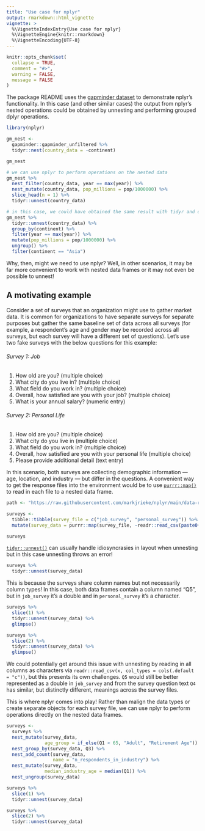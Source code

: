 ```yaml
---
title: "Use case for nplyr"
output: rmarkdown::html_vignette
vignette: >
  %\VignetteIndexEntry{Use case for nplyr}
  %\VignetteEngine{knitr::rmarkdown}
  %\VignetteEncoding{UTF-8}
---
```


```r
knitr::opts_chunk$set(
  collapse = TRUE,
  comment = "#>",
  warning = FALSE,
  message = FALSE
)
```

The package README uses the [gapminder dataset](https://cran.r-project.org/web/packages/gapminder/index.html) to demonstrate nplyr's functionality. In this case (and other similar cases) the output from nplyr's nested operations could be obtained by unnesting and performing grouped dplyr operations.

```r
library(nplyr)

gm_nest <- 
  gapminder::gapminder_unfiltered %>%
  tidyr::nest(country_data = -continent)

gm_nest

# we can use nplyr to perform operations on the nested data
gm_nest %>%
  nest_filter(country_data, year == max(year)) %>%
  nest_mutate(country_data, pop_millions = pop/1000000) %>%
  slice_head(n = 1) %>%
  tidyr::unnest(country_data)

# in this case, we could have obtained the same result with tidyr and dplyr
gm_nest %>%
  tidyr::unnest(country_data) %>%
  group_by(continent) %>%
  filter(year == max(year)) %>%
  mutate(pop_millions = pop/1000000) %>%
  ungroup() %>%
  filter(continent == "Asia")
```

Why, then, might we need to use nplyr? Well, in other scenarios, it may be far more convenient to work with nested data frames or it may not even be possible to unnest!

## A motivating example

Consider a set of surveys that an organization might use to gather market data. It is common for organizations to have separate surveys for separate purposes but gather the same baseline set of data across all surveys (for example, a respondent's age and gender may be recorded across all surveys, but each survey will have a different set of questions). Let's use two fake surveys with the below questions for this example:

###### Survey 1: Job

1. How old are you? (multiple choice)
2. What city do you live in? (multiple choice)
3. What field do you work in? (multiple choice)
4. Overall, how satisfied are you with your job? (multiple choice)
5. What is your annual salary? (numeric entry)

###### Survey 2: Personal Life

1. How old are you? (multiple choice)
2. What city do you live in (multiple choice)
3. What field do you work in? (multiple choice)
4. Overall, how satisfied are you with your personal life (multiple choice)
5. Please provide additional detail (text entry)

In this scenario, both surveys are collecting demographic information --- age, location, and industry --- but differ in the questions. A convenient way to get the response files into the environment would be to use [`purrr::map()`](https://purrr.tidyverse.org/reference/map.html) to read in each file to a nested data frame.

```r
path <- "https://raw.githubusercontent.com/markjrieke/nplyr/main/data-raw/"

surveys <- 
  tibble::tibble(survey_file = c("job_survey", "personal_survey")) %>%
  mutate(survey_data = purrr::map(survey_file, ~readr::read_csv(paste0(path, .x, ".csv"))))

surveys
```

[`tidyr::unnest()`](https://tidyr.tidyverse.org/reference/nest.html) can usually handle idiosyncrasies in layout when unnesting but in this case unnesting throws an error!

```r
surveys %>%
  tidyr::unnest(survey_data)
```

This is because the surveys share column names but not necessarily column types! In this case, both data frames contain a column named "Q5", but in `job_survey` it's a double and in `personal_survey` it's a character.

```r
surveys %>%
  slice(1) %>%
  tidyr::unnest(survey_data) %>%
  glimpse()

surveys %>%
  slice(2) %>%
  tidyr::unnest(survey_data) %>%
  glimpse()
```

We could potentially get around this issue with unnesting by reading in all columns as characters via `readr::read_csv(x, col_types = cols(.default = "c"))`, but this presents its own challenges. `Q5` would still be better represented as a double in `job_survey` and from the survey question text `Q4` has similar, but distinctly different, meanings across the survey files.

This is where nplyr comes into play! Rather than malign the data types or create separate objects for each survey file, we can use nplyr to perform operations directly on the nested data frames.

```r
surveys <- 
  surveys %>%
  nest_mutate(survey_data,
              age_group = if_else(Q1 < 65, "Adult", "Retirement Age")) %>%
  nest_group_by(survey_data, Q3) %>%
  nest_add_count(survey_data, 
                 name = "n_respondents_in_industry") %>%
  nest_mutate(survey_data, 
              median_industry_age = median(Q1)) %>%
  nest_ungroup(survey_data)

surveys %>%
  slice(1) %>%
  tidyr::unnest(survey_data)

surveys %>%
  slice(2) %>%
  tidyr::unnest(survey_data)
```



